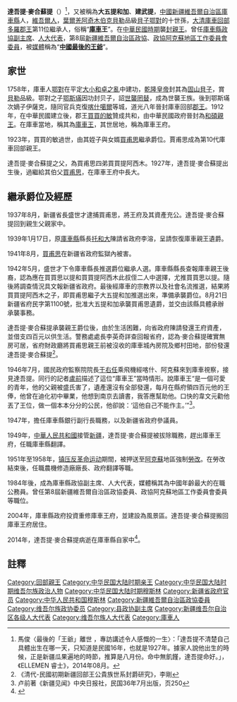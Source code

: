 '''達吾提·麥合蘇提'''（{{bd|1927年||2014年|7月30日|catIdx=M}}）<ref>馬俊〈最後的「王爺」離世 ，專訪講述令人感慨的一生〉：「達吾提不清楚自己具體出生在哪一天，只知道是民國16年，也就是1927年。據家人說他出生的時候，正是新疆瓜果遍地的時節，推算是八月份。命中無飢饉，達吾提命好。」，《ELLEMEN 睿士》，2014年08月。</ref>，又被稱為'''大五提和加'''、'''建武提'''，[[中國|中國]][[新疆維吾爾自治區|新疆維吾爾自治區]][[庫車縣|庫車縣]]人，[[維吾爾人|維吾爾人]]，[[葉爾羌|葉爾羌]][[阿奇木伯克|阿奇木伯克]][[貝勒|貝勒]]品級[[貝子|貝子]][[鄂對|鄂對]]的十世孫，[[大清|大清]][[庫車回部多羅郡王|庫車回部多羅郡王]]第11位繼承人，俗稱“'''[[庫車|庫車]]王'''”。在[[中華民國時期|中華民國時期]]襲[[封|封]][[親王|親王]]。曾任[[庫車縣政協副主席|庫車縣政協副主席]]、[[人大代表|人大代表]]，第8屆[[新疆維吾爾自治區政協|新疆維吾爾自治區政協]]、[[政協阿克蘇地區工作委員會委員|政協阿克蘇地區工作委員會委員]]，被[[媒體|媒體]]稱為“'''[[中國|中國]][[最後的王爺|最後的王爺]]'''”。

==家世==
1758年，庫車人[[鄂對|鄂對]]在平定[[大小和卓之亂|大小和卓之亂]]中建功，[[乾隆皇帝|乾隆皇帝]]封其為[[固山貝子|固山貝子]]，賞[[貝勒|貝勒]]品級。鄂對之子[[鄂斯璊|鄂斯璊]]因功封贝子，詔[[世襲罔替|世襲罔替]]，成為世襲王族。後到鄂斯璊次嫡子伊薩克，隨同官兵克復[[喀什噶爾|喀什噶爾]]等城，道光八年晉封庫車回部[[郡王|郡王]]。1912年，在中華民國建立後，郡王[[買買的敏|買買的敏]]贊成共和，由中華民國政府晉封為[[和碩親王|和碩親王]]。在庫車當地，稱其為[[庫車王|庫車王]]，其世居地，稱為庫車王府。

1923年，買買的敏過世，由其姪子與女婿[[買甫思|買甫思]]繼承爵位。賈甫思成為第10代庫車回部親王。

達吾提·麥合蘇提之父，為買甫思四弟買買提阿西木。1927年，達吾提·麥合蘇提出生後，過繼給其伯父[[買甫思|買甫思]]，在庫車王府中長大。

== 繼承爵位及經歷 ==
1937年8月，新疆省長盛世才逮捕買甫思，將王府及其資產充公。達吾提·麥合蘇提回到親生父親家中。

1939年1月17日，原[[庫車縣|庫車縣]]縣長[[托和大|托和大]]陳請省政府李溶，呈請恢復庫車親王遺爵。

1941年8月，[[買甫思|買甫思]]在新疆省政府監獄內被害。

1942年5月，盛世才下令庫車縣長推選爵位繼承人選。庫車縣縣長查報庫車親王後裔，認為應在買買思以提和買買提阿西木此叔侄二人中選擇，尤推買買思以提。隨後將調查情況具文報新疆省政府。最後經庫車的宗教界以及社會名流推選，結果將買買提阿西木之子，即買甫思繼子大五提和加推選出來，準備承襲爵位。8月21日新疆省府民字第1100號，批准大五提和加承襲買甫思遺爵，並交由該縣具體承辦承襲事務。

達吾提·麥合蘇提承襲親王爵位後，由於生活困難，向省政府陳請發還王府資產，並借支四百元以供生活。警務處處長李英奇詳查回報省府，認為·麥合蘇提確實無房可居，省府財政廳將買甫思親王前被沒收的庫車城內房院及鄉村田地，部份發還達吾提·麥合蘇提<ref>《清代-民國初期新疆回部王公貴族世系封爵研究》，李剛</ref>。

1946年7月，國民政府監察院院長[[于右任|于右任]]乘飛機經喀什、阿克蘇來到庫車視察，接見達吾提。同行的記者[[盧前|盧前]]描述了這位“庫車王”當時情形。說庫車王“是一個可愛的青年，他的父親被盛氏害了，遺產還沒有全部發還，每月在縣府領四百元他的王俸，他曾在迪化初中畢業，他想到南京去讀書，我答應幫助他。口快的韋文元勸他丟了王位，做一個本本分分的公民，他卻說：‘這他自己不能作主。’”<ref>卢前著《新疆见闻》中央日报社，民国36年7月出版，页250</ref>。

1947年，擔任庫車縣銀行副行長職務，以及新疆省政府參議員。

1949年，[[中華人民共和國|中華人民共和國]]接管[[新疆|新疆]]，達吾提·麥合蘇提被拔除職務，趕出庫車王府，任職庫車縣翻譯。

1951年至1958年，[[镇压反革命运动|镇压反革命运动]]期間，被押送至[[阿克蘇|阿克蘇]]地區強制[[勞改|勞改]]。在勞改結束後，任職農機修造廠廠長、政府翻譯等職。

1984年後，成為庫車縣政協副主席、人大代表，媒體稱其為中國年齡最大的在職公務員。曾任第8屆新疆維吾爾自治區政協委員、政協阿克蘇地區工作委員會委員等職位。

2004年，庫車縣政府投資重修庫車王府，並建設為風景區。達吾提·麥合蘇提搬回庫車王府居住。

2014年，達吾提·麥合蘇提病逝在庫車縣自家中<ref>{{cite news|title=中國最後一位王爺 新疆「庫車王」逝世  |url=http://www.chinatimes.com/realtimenews/20140731004241-260409|newspaper=中國時報|author=謝雅竹|date=2014-07-31}}</ref>。

==註釋==
{{reflist}}

[[Category:回部親王|Category:回部親王]]
[[Category:中华民国大陆时期亲王|Category:中华民国大陆时期亲王]]
[[Category:中华民国大陆时期维吾尔族政治人物|Category:中华民国大陆时期维吾尔族政治人物]]
[[Category:中华民国大陆时期穆斯林|Category:中华民国大陆时期穆斯林]]
[[Category:新疆省政府官员|Category:新疆省政府官员]]
[[Category:中华人民共和国穆斯林|Category:中华人民共和国穆斯林]]
[[Category:新疆維吾爾自治區政協委員|Category:新疆維吾爾自治區政協委員]]
[[Category:维吾尔族政协委员|Category:维吾尔族政协委员]]
[[Category:县政协副主席|Category:县政协副主席]]
[[Category:新疆维吾尔自治区各级人大代表|Category:新疆维吾尔自治区各级人大代表]]
[[Category:维吾尔族人大代表|Category:维吾尔族人大代表]]
[[Category:庫車人|Category:庫車人]]